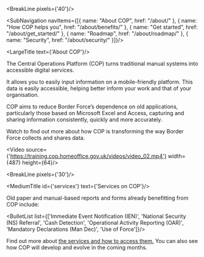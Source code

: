 
<div className="govuk-width-container main-height">

<BreakLine pixels={'40'}/>

<div className="grid-row">

<div className="column-one-quarter">

<SubNavigation navItems={[{ name: "About COP", href: "/about/" }, { name: "How COP helps you", href: "/about/benefits/" }, { name: "Get started", href: "/about/get_started/" }, { name: "Roadmap", href: "/about/roadmap/" }, { name: "Security", href: "/about/security/" }]}/>

</div>

<div className="column-five-eighths">

<LargeTitle text={'About COP'}/>

The Central Operations Platform (COP) turns traditional manual systems into accessible digital services.

It allows you to easily input information on a mobile-friendly platform. This data is easily accessible, helping better inform your work and that of your organisation.

COP aims to reduce Border Force’s dependence on old applications, particularly those based on Microsoft Excel and Access, capturing and sharing information consistently, quickly and more accurately.

Watch to find out more about how COP is transforming the way Border Force collects and shares data.

<Video source={'https://training.cop.homeoffice.gov.uk/videos/video_02.mp4'} width={487} height={64}/>

<BreakLine pixels={'30'}/>

<MediumTitle id={'services'} text={'Services on COP'}/>

Old paper and manual-based reports and forms already benefitting from COP include:

<BulletList list={['Immediate Event Notification (IEN)', 'National Security (NS) Referral', 'Cash Detection', 'Operational Activity Reporting (OAR)', 'Mandatory Declarations (Man Dec)', 'Use of Force']}/>

Find out more about <a class="govuk-link" href="https://training.cop.homeoffice.gov.uk" target="_blank">the services and how to access them.</a>
You can also see <Link class="govuk-link" to="/about/roadmap/">how COP will develop and evolve</Link> in the coming months.

</div>
</div>
</div>